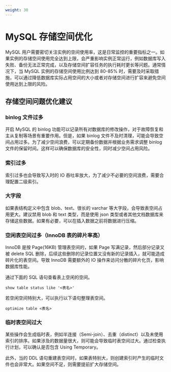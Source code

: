 ```yaml
---
weight: 30
---
```


# MySQL 存储空间优化

MySQL 用户需要密切关注实例的空间使用率，这是日常监控的重要指标之一。如果实例的存储空间使用完全达到上限，会严重影响实例正常运行，例如数据库写入失败、备份无法正常完成，以及存储空间扩容任务的执行耗时更长等问题。通常情况下，当 MySQL 实例的存储空间使用比例达到 80-85% 时，需要及时采取措施，可以通过降低数据库实际占用空间的大小或者对存储空间进行扩容来避免空间使用达到上限的风险。

## 存储空间问题优化建议

### binlog 文件过多

开启 MySQL 的 binlog 功能可以记录所有对数据库的修改操作，对于故障恢复和主从复制等场景有重要作用。但是，如果 binlog 文件不及时清理，可能会导致空间占用过多。为了减少空间浪费，可以定期备份数据并根据业务需求调整 binlog 文件的保留时间。这样可以确保数据库的安全性，同时减少空间占用风险。

### 索引过多

索引过多也会导致写入时的 IO 吞吐率放大，为了减少不必要的空间浪费，需要合理配置二级索引。

### 大字段

如果表结构定义中包含 blob、text、很长的 varchar 等大字段，会导致表空间占用更大。建议禁用 blob 和 text 类型，而是使用 json 类型或者其他文档数据库来存储这些数据。如果有必要，可以在插入数据之前将数据进行压缩。

### 空闲表空间过多（InnoDB 表的碎片率高）

InnoDB 是按 Page(16KB) 管理表空间的，如果 Page 写满记录，然后部分记录又被 delete SQL 删除，后续这些删除的记录位置又没有新的记录插入，就可能造成碎片化的表空间。导致 InnoDB 需要额外的 IO 操作来访问分散的碎片化页，影响数据库性能。

通过下面的 SQL 语句查看表上空闲的空间。

```
show table status like '<表名>'
```

若空闲空间特别大，可以执行以下语句整理表空间。

```
optimize table <表名>
```

### 临时表空间过大

某些操作会生成临时表，例如半连接（Semi-join）、去重（distinct）以及未使用索引的排序。如果涉及的数据量很大，则可能会导致临时表空间过大。通过检查执行计划，可以确认是否包含 Using Temporary。

此外，当的 DDL 语句重建表空间时，如果表特别大，则创建索引时产生的临时文件也会非常大。如果空间不足，则需要提前扩大存储空间。